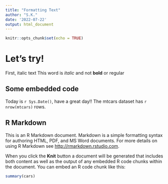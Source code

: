 ```yaml
---
title: "Formatting Text"
author: "S.K."
date: '2022-07-22'
output: html_document
---
```


```r
knitr::opts_chunk$set(echo = TRUE)
```

# Let's try!

First, italic text
This word is *italic* and not **bold** or regular

## Some embedded code 

Today is `r Sys.Date()`, have a great day!!
The mtcars dataset has `r nrow(mtcars)` rows.


## R Markdown

This is an R Markdown document. Markdown is a simple formatting syntax for authoring HTML, PDF, and MS Word documents. For more details on using R Markdown see <http://rmarkdown.rstudio.com>.

When you click the **Knit** button a document will be generated that includes both content as well as the output of any embedded R code chunks within the document. You can embed an R code chunk like this:

```r
summary(cars)
```

#